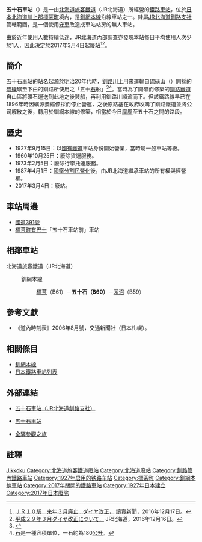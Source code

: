 {{NoteTA
|T=zh-hans:五十石站;zh-hk:五十石站;zh-tw:五十石車站;
|1=zh-hans:五十石站;zh-hk:五十石站;zh-tw:五十石車站;
}}
{{日本車站資訊
|公司色 = #ccc
|文字色 = #000
|站名 = 五十石車站
|圖片       = Gojikkoku Station.jpeg
|pxl        = 
|圖片說明   = 由舊客車車廂改建而成的五十石站站房（2016年5月）
|日文原名   = 五十石
|平假名     = ごじっこく
|羅馬拼音   = Gojikkoku
|副站名     = 
|所屬公司   = [[File:JR_logo_(hokkaido).svg|23px]][[北海道旅客鐵道|北海道旅客鐵道]]（JR北海道）
|電報略號   = コク
|車站編號   = {{車站編號c|hotpink|B60}}
|所在地     = [[北海道|北海道]][[川上郡|川上郡]][[標茶町|標茶町]]<br>御足別（{{lang|ja|オソベツ}}）723番地之1
|車站構造   = [[地面車站|地面車站]]
|月台配置   = 1面1線
|所屬路線   = {{Color|#ef59a1|■}}[[釧網本線|釧網本線]]
|前一站     = B61 [[標茶車站|標茶]]
|前一站距離 = 8.5
|後一站距離 = 5.4
|後一站     = [[茅沼車站|茅沼]] B59
|距離       = 129.5
|起點站     = [[網走車站|網走]]
|啟用年月日 = 1927年（[[昭和|昭和]]2年）9月15日
|廢站年月日 = 2017年（[[平成|平成]]29年）3月4日
|上下車人次 =
|統計年度   =
|轉車       = 
|備註       = 無人車站
}}
'''五十石車站'''（{{jpn|j=五十石駅|hg=ごじっこくえき|rm=Gojikkoku eki|f=y}}）是一由[[北海道旅客鐵道|北海道旅客鐵道]]（JR北海道）所經營的[[鐵路車站|鐵路車站]]，位於[[日本|日本]][[北海道|北海道]][[川上郡|川上郡]][[標茶町|標茶町]]境內，是[[釧網本線|釧網本線]]沿線車站之一。隸屬[[北海道旅客鐵道釧路支社|JR北海道釧路支社]]管轄範圍，是一個使用[[守車|守車]]改造成車站站房的無人車站。

由於近年使用人數持續低迷，JR北海道內部調查亦發現本站每日平均使用人次少於1人，因此決定於2017年3月4日起廢站<ref>[http://www.yomiuri.co.jp/hokkaido/news/20161217-OYTNT50032.html ＪＲ１０駅　来年３月廃止…ダイヤ改正，] {{Wayback|url=http://www.yomiuri.co.jp/hokkaido/news/20161217-OYTNT50032.html |date=20161226221952 }}讀賣新聞，2016年12月17日。</ref><ref>[http://www.jrhokkaido.co.jp/press/2016/161216-3.pdf 平成２９年３月ダイヤ改正について，] {{Wayback|url=http://www.jrhokkaido.co.jp/press/2016/161216-3.pdf |date=20161216091740 }}JR北海道，2016年12月16日。</ref>。

==簡介==
五十石車站的站名起源於[[明治|明治]]20年代時，[[釧路川|釧路川]]上用來運輸自[[硫磺山_(弟子屈町)|硫磺山]]（{{lang|ja|アトサヌプリ}}）開採的[[硫磺|硫磺]]礦至下由的釧路所使用之「五十[[石_(容量單位)|石]]船」<ref>{{Cite web |url=http://www.jrkushiro.jp/eki/senmou/gojikko.html |title=五十石車站（JR北海道釧路支社） |accessdate=2009-10-27 |archive-date=2010-04-10 |archive-url=https://web.archive.org/web/20100410054221/http://www.jrkushiro.jp/eki/senmou/gojikko.html |dead-url=no }}</ref><ref>[[石_(容量單位)|石]]是一種容積單位，一石約為180[[公升|公升]]。</ref>。當時為了開礦而修築的[[釧路鐵道|釧路鐵道]]自山區將礦石運送到此地之後裝船，再利用釧路川順流而下。但該鐵路線早已在1896年時因礦源萎縮停採而停止營運，之後原路基在政府收購了釧路鐵道並將公司解散之後，轉用於釧網本線的修築，相當於今日[[摩周車站|摩周]]至五十石之間的路段。

== 歷史 ==
* 1927年9月15日：以[[日本國有鐵道|國有鐵道]]車站身份開始營業，當時屬一般車站等級。
* 1960年10月25日：廢除貨運服務。
* 1973年2月5日：廢除行李托運服務。
* 1987年4月1日：[[國鐵分割民營化|國鐵分割民營化]]後，由JR北海道繼承車站的所有權與經營權。
* 2017年3月4日：廢站。

== 車站周邊 ==
* [[國道391號|國道391號]]
* [[標茶町有巴士|標茶町有巴士]]「五十石車站前」車站

== 相鄰車站 ==
; 北海道旅客鐵道（JR北海道）
: {{Color|#ef59a1|■}}釧網本線
:: [[標茶站|標茶]]（B61）－'''五十石（B60）'''－[[茅沼站|茅沼]]（B59）

==參考文獻==
* 《道內時刻表》2006年8月號，交通新聞社（日本札幌）。

== 相關條目 ==
* [[釧網本線|釧網本線]]
* [[日本鐵路車站列表|日本鐵路車站列表]]

==外部連結==
* {{ja}}[https://web.archive.org/web/20100410054221/http://www.jrkushiro.jp/eki/senmou/gojikko.html 五十石車站（JR北海道釧路支社）]
* {{ja}}[https://web.archive.org/web/20100811011118/http://www.mapion.co.jp/station/ST20203/ 五十石車站]
* {{ja}}[http://www.tsuchibuta.com/jr-hokkaido/senmouline/07gozikkoku/07gozikkoku.htm 全驛參觀之旅] {{Wayback|url=http://www.tsuchibuta.com/jr-hokkaido/senmouline/07gozikkoku/07gozikkoku.htm |date=20200611025649 }}

==註釋==
<references/>

{{釧網本線}}

{{Commonscat|Gojikkoku Station}}

{{DEFAULTSORT:Gojikkoku}}
[[Category:日本鐵路車站_Go|Jikkoku]]
[[Category:北海道旅客鐵道廢站|Category:北海道旅客鐵道廢站]]
[[Category:北海道廢站|Category:北海道廢站]]
[[Category:釧路管內鐵路車站|Category:釧路管內鐵路車站]]
[[Category:1927年启用的铁路车站|Category:1927年启用的铁路车站]]
[[Category:標茶町|Category:標茶町]]
[[Category:釧網本線車站|Category:釧網本線車站]]
[[Category:2017年關閉的鐵路車站|Category:2017年關閉的鐵路車站]]
[[Category:1927年日本建立|Category:1927年日本建立]]
[[Category:2017年日本廢除|Category:2017年日本廢除]]